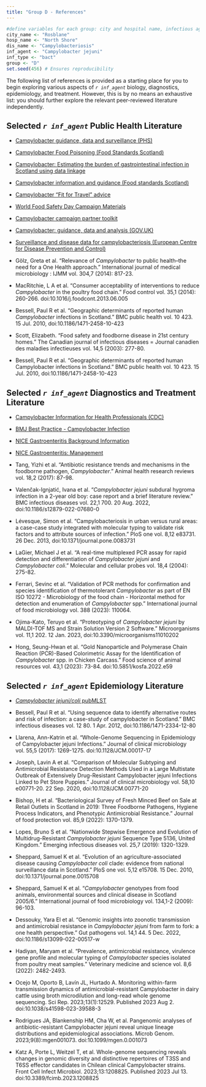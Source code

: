 ```yaml
---
title: "Group D - References"
---
```


```r

#define variables for each group: city and hospital name, infectious agent and disease, group letter
city_name <- "Rosblane"
hosp_name <- "North Shore"
dis_name <- "Campylobacteriosis"
inf_agent <- "Campylobacter jejuni"
inf_type <- "bact"
group <- "D"
set.seed(456) # Ensures reproducibility
```

::: callout-tip
The following list of references is provided as a starting place for you to begin exploring various aspects of *`r inf_agent`* biology, diagnostics, epidemiology, and treatment. However, this is by no means an exhaustive list: you should further explore the relevant peer-reviewed literature independently.  
:::

::: panel-tabset

## Selected *`r inf_agent`* Public Health Literature {.unnumbered}

* [Campylobacter guidance, data and surveillance (PHS)](https://www.hps.scot.nhs.uk/a-to-z-of-topics/campylobacter/)

* [Campylobacter Food Poisoning (Food Standards Scotland)](https://www.foodstandards.gov.scot/consumers/food-safety/foodborne-illness/campylobacter)

* [Campylobacter: Estimating the burden of gastrointestinal infection in Scotland using data linkage](https://www.foodstandards.gov.scot/downloads/HPS_-_Campylobacter_Data_Linkage_Report.pdf)

* [Campylobacter information and guidance (Food standards Scotland)](https://www.foodstandards.gov.scot/downloads/Factsheet_-_Campylobacter_-_Website_-_for_businesses_and_professionals_-_June_2017.pdf)

* [Campylobacter "Fit for Travel" advice](https://www.fitfortravel.nhs.uk/advice/disease-prevention-advice/campylobacter)

* [World Food Safety Day Campaign Materials](https://www.who.int/campaigns/world-food-safety-day/2022/campaign-materials)

* [Campylobacter campaign partner toolkit](https://www.foodstandards.gov.scot/publications-and-research/publications/campylobacter-campaign-partner-toolkit)

* [Campylobacter: guidance, data and analysis (GOV.UK)](https://www.gov.uk/government/collections/campylobacter-guidance-data-and-analysis)

* [Surveillance and disease data for campylobacteriosis (European Centre for Disease Prevention and Control)](https://www.ecdc.europa.eu/en/campylobacteriosis/surveillance)


* Gölz, Greta et al. “Relevance of <i>Campylobacter</i> to public health--the need for a One Health approach.” International journal of medical microbiology : IJMM vol. 304,7 (2014): 817-23.

* MacRitchie, L A et al. “Consumer acceptability of interventions to reduce <i>Campylobacter</i> in the poultry food chain.” Food control vol. 35,1 (2014): 260-266. doi:10.1016/j.foodcont.2013.06.005

* Bessell, Paul R et al. “Geographic determinants of reported human <i>Campylobacter</i> infections in Scotland.” BMC public health vol. 10 423. 15 Jul. 2010, doi:10.1186/1471-2458-10-423

* Scott, Elizabeth. “Food safety and foodborne disease in 21st century homes.” The Canadian journal of infectious diseases = Journal canadien des maladies infectieuses vol. 14,5 (2003): 277-80.

* Bessell, Paul R et al. “Geographic determinants of reported human Campylobacter infections in Scotland.” BMC public health vol. 10 423. 15 Jul. 2010, doi:10.1186/1471-2458-10-423

## Selected *`r inf_agent`* Diagnostics and Treatment Literature {.unnumbered}

* [Campylobacter Information for Health Professionals (CDC)](https://www.cdc.gov/campylobacter/technical.html)

* [BMJ Best Practice - Campylobacter Infection](https://bestpractice.bmj.com/topics/en-gb/1175)

* [NICE Gastroenteritis Background Information](https://cks.nice.org.uk/topics/gastroenteritis/background-information/causes/)

* [NICE Gastroenteritis: Management](https://cks.nice.org.uk/topics/gastroenteritis/management/)

* Tang, Yizhi et al. “Antibiotic resistance trends and mechanisms in the foodborne pathogen, <i>Campylobacter</i>.” Animal health research reviews vol. 18,2 (2017): 87-98.

* Valenčak-Ignjatić, Ivana et al. “<i>Campylobacter jejuni</i> subdural hygroma infection in a 2-year old boy: case report and a brief literature review.” BMC infectious diseases vol. 22,1 700. 20 Aug. 2022, doi:10.1186/s12879-022-07680-0

* Lévesque, Simon et al. “Campylobacteriosis in urban versus rural areas: a case-case study integrated with molecular typing to validate risk factors and to attribute sources of infection.” PloS one vol. 8,12 e83731. 26 Dec. 2013, doi:10.1371/journal.pone.0083731

* LaGier, Michael J et al. “A real-time multiplexed PCR assay for rapid detection and differentiation of <i>Campylobacter jejuni</i> and <i>Campylobacter coli</i>.” Molecular and cellular probes vol. 18,4 (2004): 275-82.

* Ferrari, Sevinc et al. “Validation of PCR methods for confirmation and species identification of thermotolerant <i>Campylobacter</i> as part of EN ISO 10272 - Microbiology of the food chain - Horizontal method for detection and enumeration of <i>Campylobacter</i> spp.” International journal of food microbiology vol. 388 (2023): 110064.

* Ojima-Kato, Teruyo et al. “Proteotyping of <i>Campylobacter jejuni</i> by MALDI-TOF MS and Strain Solution Version 2 Software.” Microorganisms vol. 11,1 202. 12 Jan. 2023, doi:10.3390/microorganisms11010202

* Hong, Seung-Hwan et al. “Gold Nanoparticle and Polymerase Chain Reaction (PCR)-Based Colorimetric Assay for the Identification of <i>Campylobacter</i> spp. in Chicken Carcass.” Food science of animal resources vol. 43,1 (2023): 73-84. doi:10.5851/kosfa.2022.e59

## Selected *`r inf_agent`* Epidemiology Literature {.unnumbered}

* [<i>Campylobacter jejuni/coli</i> pubMLST](https://pubmlst.org/organisms/campylobacter-jejunicoli)

* Bessell, Paul R et al. “Using sequence data to identify alternative routes and risk of infection: a case-study of campylobacter in Scotland.” BMC infectious diseases vol. 12 80. 1 Apr. 2012, doi:10.1186/1471-2334-12-80

* Llarena, Ann-Katrin et al. “Whole-Genome Sequencing in Epidemiology of Campylobacter jejuni Infections.” Journal of clinical microbiology vol. 55,5 (2017): 1269-1275. doi:10.1128/JCM.00017-17

* Joseph, Lavin A et al. “Comparison of Molecular Subtyping and Antimicrobial Resistance Detection Methods Used in a Large Multistate Outbreak of Extensively Drug-Resistant Campylobacter jejuni Infections Linked to Pet Store Puppies.” Journal of clinical microbiology vol. 58,10 e00771-20. 22 Sep. 2020, doi:10.1128/JCM.00771-20

* Bishop, H et al. “Bacteriological Survey of Fresh Minced Beef on Sale at Retail Outlets in Scotland in 2019: Three Foodborne Pathogens, Hygiene Process Indicators, and Phenotypic Antimicrobial Resistance.” Journal of food protection vol. 85,9 (2022): 1370-1379. 

* Lopes, Bruno S et al. “Nationwide Stepwise Emergence and Evolution of Multidrug-Resistant <i>Campylobacter jejuni</i> Sequence Type 5136, United Kingdom.” Emerging infectious diseases vol. 25,7 (2019): 1320-1329. 

* Sheppard, Samuel K et al. “Evolution of an agriculture-associated disease causing <i>Campylobacter coli</i> clade: evidence from national surveillance data in Scotland.” PloS one vol. 5,12 e15708. 15 Dec. 2010, doi:10.1371/journal.pone.0015708

* Sheppard, Samuel K et al. “<i>Campylobacter</i> genotypes from food animals, environmental sources and clinical disease in Scotland 2005/6.” International journal of food microbiology vol. 134,1-2 (2009): 96-103.

* Dessouky, Yara El et al. “Genomic insights into zoonotic transmission and antimicrobial resistance in <i>Campylobacter jejuni</i> from farm to fork: a one health perspective.” Gut pathogens vol. 14,1 44. 5 Dec. 2022, doi:10.1186/s13099-022-00517-w

* Hadiyan, Maryam et al. “Prevalence, antimicrobial resistance, virulence gene profile and molecular typing of <i>Campylobacter</i> species isolated from poultry meat samples.” Veterinary medicine and science vol. 8,6 (2022): 2482-2493. 

* Ocejo M, Oporto B, Lavín JL, Hurtado A. Monitoring within-farm transmission dynamics of antimicrobial-resistant Campylobacter in dairy cattle using broth microdilution and long-read whole genome sequencing. Sci Rep. 2023;13(1):12529. Published 2023 Aug 2. doi:10.1038/s41598-023-39588-3

* Rodrigues JA, Blankenship HM, Cha W, et al. Pangenomic analyses of antibiotic-resistant Campylobacter jejuni reveal unique lineage distributions and epidemiological associations. Microb Genom. 2023;9(8):mgen001073. doi:10.1099/mgen.0.001073

* Katz A, Porte L, Weitzel T, et al. Whole-genome sequencing reveals changes in genomic diversity and distinctive repertoires of T3SS and T6SS effector candidates in Chilean clinical Campylobacter strains. Front Cell Infect Microbiol. 2023;13:1208825. Published 2023 Jul 13. doi:10.3389/fcimb.2023.1208825

::: 
